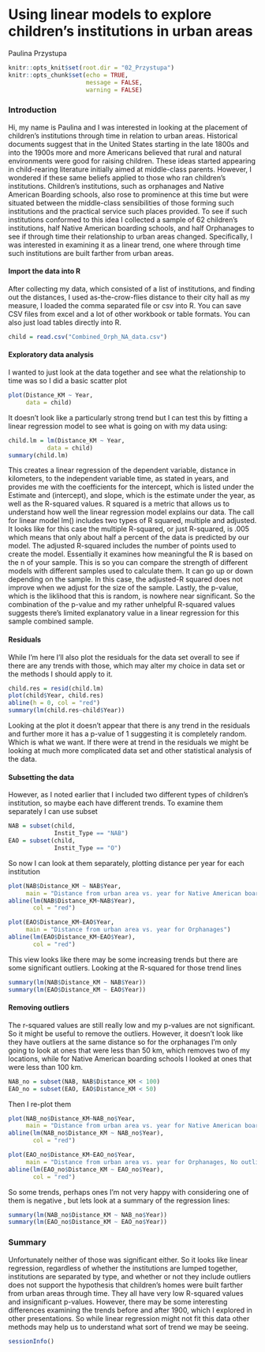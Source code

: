 # Using linear models to explore children's institutions in urban areas

Paulina Przystupa


```r
knitr::opts_knit$set(root.dir = "02_Przystupa")
knitr::opts_chunk$set(echo = TRUE,
                      message = FALSE,
                      warning = FALSE)
```

### Introduction

Hi, my name is Paulina and I was interested in looking at the placement of children's institutions through time in relation to urban areas. Historical documents suggest that in the United States starting in the late 1800s and into the 1900s more and more Americans believed that rural and natural environments were good for raising children. These ideas started appearing in child-rearing literature initially aimed at middle-class parents. However, I wondered if these same beliefs applied to those who ran children's institutions. Children's institutions, such as orphanages and Native American Boarding schools, also rose to prominence at this time but were situated between the middle-class sensibilities of those forming such institutions and the practical service such places provided. To see if such institutions conformed to this idea I collected a sample of 62 children's institutions, half Native American boarding schools, and half Orphanages to see if through time their relationship to urban areas changed. Specifically, I was interested in examining it as a linear trend, one where through time such institutions are built farther from urban areas. 

#### Import the data into R

After collecting my data, which consisted of a list of institutions, and finding out the distances, I used as-the-crow-flies distance to their city hall as my measure, I loaded the comma separated file or csv into R. You can save CSV files from excel and a lot of other workbook or table formats. You can also just load tables directly into R.   

```r
child = read.csv("Combined_Orph_NA_data.csv")
```

#### Exploratory data analysis

I wanted to just look at the data together and see what the relationship to time was so I did a basic scatter plot

```r
plot(Distance_KM ~ Year, 
     data = child)
```

It doesn't look like a particularly strong trend but I can test this by fitting a linear regression model to see what is going on with my data using:

```r
child.lm = lm(Distance_KM ~ Year, 
           data = child)
summary(child.lm)
```

This creates a linear regression of the dependent variable, distance in kilometers, to the independent variable time, as stated in years, and provides me with the coefficients for the intercept, which is listed under the Estimate and (intercept), and slope, which is the estimate under the year, as well as the R-squared values. R squared is a metric that allows us to understand how well the linear regression model explains our data. The call for linear model lm() includes two types of R squared, multiple and adjusted. It looks like for this case the multiple R-squared, or just R-squared, is .005 which means that only about half a percent of the data is predicted by our model. The adjusted R-squared includes the number of points used to create the model. Essentially it examines how meaningful the R is based on the n of your sample. This is so you can compare the strength of different models with different samples used to calculate them. It can go up or down depending on the sample. In this case, the adjusted-R squared does not improve when we adjust for the size of the sample. Lastly, the p-value, which is the liklihood that this is random, is nowhere near significant. So the combination of the p-value and my rather unhelpful R-squared values suggests there's limited explanatory value in a linear regression for this sample combined sample.

#### Residuals
While I'm here I'll also plot the residuals for the data set overall to see if there are any trends with those, which may alter my choice in data set or the methods I should apply to it. 

```r
child.res = resid(child.lm)
plot(child$Year, child.res)
abline(h = 0, col = "red")
summary(lm(child.res~child$Year))
```

Looking at the plot it doesn't appear that there is any trend in the residuals and further more it has a p-value of 1 suggesting it is completely random. Which is what we want. If there were at trend in the residuals we might be looking at much more complicated data set and other statistical analysis of the data.

#### Subsetting the data

However, as I noted earlier that I included two different types of children's institution, so maybe each have different trends. To examine them separately I can use subset 

```r
NAB = subset(child, 
             Instit_Type == "NAB")
EAO = subset(child, 
             Instit_Type == "O")
```

So now I can look at them separately, plotting distance per year for each institution

```r
plot(NAB$Distance_KM ~ NAB$Year, 
     main = "Distance from urban area vs. year for Native American boarding schools")
abline(lm(NAB$Distance_KM~NAB$Year), 
       col = "red")

plot(EAO$Distance_KM~EAO$Year, 
     main = "Distance from urban area vs. year for Orphanages")
abline(lm(EAO$Distance_KM~EAO$Year), 
       col = "red")
```

This view looks like there may be some increasing trends but there are some significant outliers. Looking at the R-squared for those trend lines

```r
summary(lm(NAB$Distance_KM ~ NAB$Year))
summary(lm(EAO$Distance_KM ~ EAO$Year))
```

#### Removing outliers

The r-squared values are still really low and my p-values are not significant. So it might be useful to remove the outliers. However, it doesn't look like they have outliers at the same distance so for the orphanages I'm only going to look at ones that were less than 50 km, which removes two of my locations, while for Native American boarding schools I looked at ones that were less than 100 km. 

```r
NAB_no = subset(NAB, NAB$Distance_KM < 100)
EAO_no = subset(EAO, EAO$Distance_KM < 50)
```

Then I re-plot them

```r
plot(NAB_no$Distance_KM~NAB_no$Year, 
     main = "Distance from urban area vs. year for Native American boarding schools, No Outliers")
abline(lm(NAB_no$Distance_KM ~ NAB_no$Year), 
       col = "red")

plot(EAO_no$Distance_KM~EAO_no$Year, 
     main = "Distance from urban area vs. year for Orphanages, No outliers")
abline(lm(EAO_no$Distance_KM ~ EAO_no$Year), 
       col = "red")
```

So some trends, perhaps ones I'm not very happy with considering one of them is negative , but lets look at a summary of the regression lines: 

```r
summary(lm(NAB_no$Distance_KM ~ NAB_no$Year))
summary(lm(EAO_no$Distance_KM ~ EAO_no$Year))
```

### Summary

Unfortunately neither of those was significant either. So it looks like linear regression, regardless of whether the institutions are lumped together, institutions are separated by type, and whether or not they include outliers does not support the hypothesis that children's homes were built farther from urban areas through time. They all have very low R-squared values and insignificant p-values. However, there may be some interesting differences examining the trends before and after 1900, which I explored in other presentations. So while linear regression might not fit this data other methods may help us to understand what sort of trend we may be seeing.  

```r
sessionInfo()
```
 
